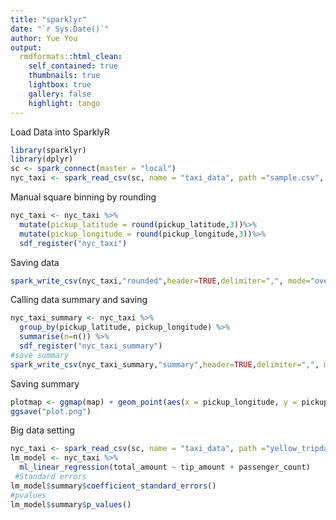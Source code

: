 ```yaml
---
title: "sparklyr"
date: "`r Sys.Date()`"
author: Yue You
output:
  rmdformats::html_clean:
    self_contained: true
    thumbnails: true
    lightbox: true
    gallery: false
    highlight: tango
---
```




Load Data into SparklyR
```r
library(sparklyr)
library(dplyr)
sc <- spark_connect(master = "local")
nyc_taxi <- spark_read_csv(sc, name = "taxi_data", path ="sample.csv", header = TRUE, delimiter = ",")
```

Manual square binning by rounding
```r
nyc_taxi <- nyc_taxi %>%
  mutate(pickup_latitude = round(pickup_latitude,3))%>%
  mutate(pickup_longitude = round(pickup_longitude,3))%>%
  sdf_register("nyc_taxi")
```

Saving data
```r
spark_write_csv(nyc_taxi,"rounded",header=TRUE,delimiter=",", mode="overwrite")
```

Calling data summary and saving
```r
nyc_taxi_summary <- nyc_taxi %>%
  group_by(pickup_latitude, pickup_longitude) %>%
  summarise(n=n()) %>%
  sdf_register("nyc_taxi_summary")
#save summary
spark_write_csv(nyc_taxi_summary,"summary",header=TRUE,delimiter=",", mode="overwrite")
```

Saving summary
```r
plotmap <- ggmap(map) + geom_point(aes(x = pickup_longitude, y = pickup_latitude, colour=n, fill=n), data = nyc_taxi_summary, shape=22, size=0.25)
ggsave("plot.png")
```



Big data setting
```r
nyc_taxi <- spark_read_csv(sc, name = "taxi_data", path ="yellow_tripdata_2015-12.csv", header = TRUE)
lm_model <- nyc_taxi %>%
  ml_linear_regression(total_amount ~ tip_amount + passenger_count)
 #Standard errors
lm_model$summary$coefficient_standard_errors()
#pvalues
lm_model$summary$p_values()
```